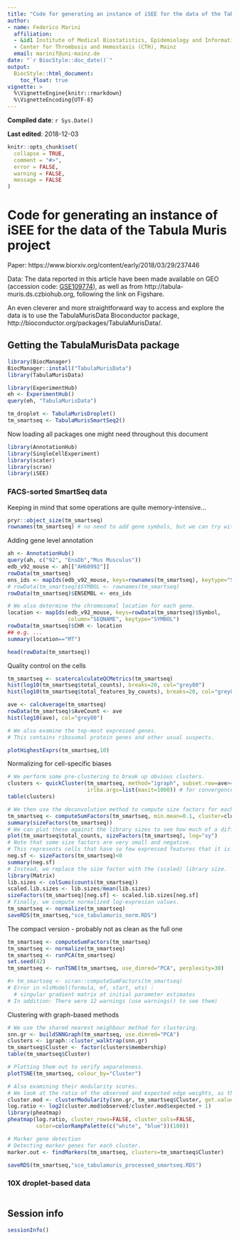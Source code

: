 ```yaml
---
title: "Code for generating an instance of iSEE for the data of the Tabula Muris project"
author:
- name: Federico Marini
  affiliation: 
  - &id1 Institute of Medical Biostatistics, Epidemiology and Informatics (IMBEI), Mainz
  - Center for Thrombosis and Hemostasis (CTH), Mainz
  email: marinif@uni-mainz.de
date: "`r BiocStyle::doc_date()`"
output: 
  BiocStyle::html_document:
    toc_float: true
vignette: >
  %\VignetteEngine{knitr::rmarkdown}
  %\VignetteEncoding{UTF-8}
---
```


**Compiled date**: `r Sys.Date()`

**Last edited**: 2018-12-03

```r
knitr::opts_chunk$set(
  collapse = TRUE,
  comment = "#>",
  error = FALSE,
  warning = FALSE,
  message = FALSE
)
```



# Code for generating an instance of iSEE for the data of the Tabula Muris project

Paper: https://www.biorxiv.org/content/early/2018/03/29/237446

Data: The data reported in this article have been made available on GEO (accession code: [GSE109774](https://www.ncbi.nlm.nih.gov/geo/query/acc.cgi?acc=GSE109774)), as well as from http://tabula-muris.ds.czbiohub.org, following the link on Figshare.

An even cleverer and more straightforward way to access and explore the data is to use the TabulaMurisData Bioconductor package, http://bioconductor.org/packages/TabulaMurisData/.

## Getting the TabulaMurisData package

```r
library(BiocManager)
BiocManager::install("TabulaMurisData")
library(TabulaMurisData)
```


```r
library(ExperimentHub)
eh <- ExperimentHub()
query(eh, "TabulaMurisData")
```

```r
tm_droplet <- TabulaMurisDroplet()
tm_smartseq <- TabulaMurisSmartSeq2()
```

Now loading all packages one might need throughout this document

```r
library(AnnotationHub)
library(SingleCellExperiment)
library(scater)
library(scran)
library(iSEE)

```


### FACS-sorted SmartSeq data

Keeping in mind that some operations are quite memory-intensive...

```r
pryr::object_size(tm_smartseq)
rownames(tm_smartseq) # no need to add gene symbols, but we can try with ENSEMBL ids
```

Adding gene level annotation

```r
ah <- AnnotationHub()
query(ah, c("92", "EnsDb","Mus Musculus"))
edb_v92_mouse <- ah[["AH60992"]]
rowData(tm_smartseq)
ens_ids <- mapIds(edb_v92_mouse, keys=rownames(tm_smartseq), keytype="SYMBOL", column="GENEID")
# rowData(tm_smartseq)$SYMBOL <- rownames(tm_smartseq)
rowData(tm_smartseq)$ENSEMBL <- ens_ids

# We also determine the chromosomal location for each gene.
location <- mapIds(edb_v92_mouse, keys=rowData(tm_smartseq)$Symbol,
                   column="SEQNAME", keytype="SYMBOL")
rowData(tm_smartseq)$CHR <- location
## e.g. ...
summary(location=="MT")

head(rowData(tm_smartseq))
```

Quality control on the cells

```r
tm_smartseq <- scatercalculateQCMetrics(tm_smartseq)
hist(log10(tm_smartseq$total_counts), breaks=20, col="grey80")
hist(log10(tm_smartseq$total_features_by_counts), breaks=20, col="grey80")

ave <- calcAverage(tm_smartseq)
rowData(tm_smartseq)$AveCount <- ave
hist(log10(ave), col="grey80")

# We also examine the top-most expressed genes.
# This contains ribosomal protein genes and other usual suspects.

plotHighestExprs(tm_smartseq,10)
```

Normalizing for cell-specific biases

```r
# We perform some pre-clustering to break up obvious clusters.
clusters <- quickCluster(tm_smartseq, method="igraph", subset.row=ave>=0.1,
                         irlba.args=list(maxit=1000)) # for convergence.
table(clusters)

# We then use the deconvolution method to compute size factors for each cell.
tm_smartseq <- computeSumFactors(tm_smartseq, min.mean=0.1, cluster=clusters)
summary(sizeFactors(tm_smartseq))
# We can plot these against the library sizes to see how much of a difference it makes.
plot(tm_smartseq$total_counts, sizeFactors(tm_smartseq), log="xy")
# Note that some size factors are very small and negative.
# This represents cells that have so few expressed features that it is not possible to obtain a sensible size factor.
neg.sf <- sizeFactors(tm_smartseq)<0
summary(neg.sf)
# Instead, we replace the size factor with the (scaled) library size.
library(Matrix)
lib.sizes <- colSums(counts(tm_smartseq))
scaled.lib.sizes <- lib.sizes/mean(lib.sizes)
sizeFactors(tm_smartseq)[neg.sf] <- scaled.lib.sizes[neg.sf]
# Finally, we compute normalized log-expresion values.
tm_smartseq <- normalize(tm_smartseq)
saveRDS(tm_smartseq,"sce_tabulamuris_norm.RDS")

```



The compact version - probably not as clean as the full one

```r
tm_smartseq <- computeSumFactors(tm_smartseq) 
tm_smartseq <- normalize(tm_smartseq)
tm_smartseq <- runPCA(tm_smartseq)
set.seed(42)
tm_smartseq <- runTSNE(tm_smartseq, use_dimred="PCA", perplexity=30)

#> tm_smartseq <- scran::computeSumFactors(tm_smartseq)
# Error in nlsModel(formula, mf, start, wts) : 
  # singular gradient matrix at initial parameter estimates
# In addition: There were 12 warnings (use warnings() to see them)
```

Clustering with graph-based methods 

```r
# We use the shared nearest neighbour method for clustering.
snn.gr <- buildSNNGraph(tm_smartseq, use.dimred="PCA")
clusters <- igraph::cluster_walktrap(snn.gr)
tm_smartseq$Cluster <- factor(clusters$membership)
table(tm_smartseq$Cluster)

# Plotting them out to verify separateness.
plotTSNE(tm_smartseq, colour_by="Cluster")

# Also examining their modularity scores.
# We look at the ratio of the observed and expected edge weights, as the raw modularity varies by orders of magnitudes across clusters.
cluster.mod <- clusterModularity(snn.gr, tm_smartseq$Cluster, get.values=TRUE)
log.ratio <- log2(cluster.mod$observed/cluster.mod$expected + 1)
library(pheatmap)
pheatmap(log.ratio, cluster_rows=FALSE, cluster_cols=FALSE,
         color=colorRampPalette(c("white", "blue"))(100))

# Marker gene detection
# Detecting marker genes for each cluster.
marker.out <- findMarkers(tm_smartseq, clusters=tm_smartseq$Cluster)

saveRDS(tm_smartseq,"sce_tabulamuris_processed_smartseq.RDS")
```






### 10X droplet-based data

```r

```

## Session info

```r
sessionInfo()
```


